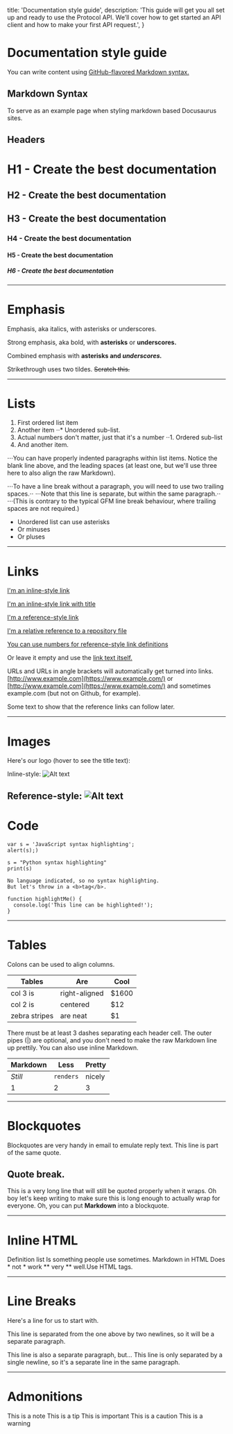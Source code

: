   title: 'Documentation style guide',
  description:
    'This guide will get you all set up and ready to use the Protocol API. We’ll cover how to get started an API client and how to make your first API request.',
}

# Documentation style guide

You can write content using [GitHub-flavored Markdown syntax.](https://github.github.com/gfm/)

## Markdown Syntax
To serve as an example page when styling markdown based Docusaurus sites.
## Headers
H1 - Create the best documentation
===============
H2 - Create the best documentation
---------------
## H3 - Create the best documentation
### H4 - Create the best documentation
#### H5 - Create the best documentation
##### H6 - Create the best documentation

---
# Emphasis

Emphasis, aka italics, with asterisks or underscores.

Strong emphasis, aka bold, with **asterisks** or **underscores.**

Combined emphasis with **asterisks and *underscores.***

Strikethrough uses two tildes. ~~Scratch this.~~

---
# Lists
1. First ordered list item
2. Another item ⋅⋅* Unordered sub-list.
3. Actual numbers don't matter, just that it's a number ⋅⋅1. Ordered sub-list
4. And another item.

⋅⋅⋅You can have properly indented paragraphs within list items. Notice the blank line above, and the leading spaces (at least one, but we'll use three here to also align the raw Markdown).

⋅⋅⋅To have a line break without a paragraph, you will need to use two trailing spaces.⋅⋅ ⋅⋅⋅Note that this line is separate, but within the same paragraph.⋅⋅ ⋅⋅⋅(This is contrary to the typical GFM line break behaviour, where trailing spaces are not required.)

- Unordered list can use asterisks
- Or minuses
- Or pluses
---
# Links
[I'm an inline-style link](https://www.google.com/)

[I'm an inline-style link with title](https://www.google.com/)

[I'm a reference-style link](https://www.mozilla.org/en-US/?v=2)

[I'm a relative reference to a repository file]()

[You can use numbers for reference-style link definitions](https://slashdot.org/)

Or leave it empty and use the [link text itself.](https://www.reddit.com/?rdt=34686)

URLs and URLs in angle brackets will automatically get turned into links. [http://www.example.com](https://www.example.com/) or [http://www.example.com](https://www.example.com/) and sometimes example.com (but not on Github, for example).

Some text to show that the reference links can follow later.

---
# Images

Here's our logo (hover to see the title text):

Inline-style: ![Alt text](https://github.com/adam-p/markdown-here/raw/master/src/common/images/icon48.png)

Reference-style: ![Alt text](https://github.com/adam-p/markdown-here/raw/master/src/common/images/icon48.png)
---
# Code

```tsx
var s = 'JavaScript syntax highlighting';
alert(s);)
```
```tsx
s = "Python syntax highlighting"
print(s)
```
```tsx
No language indicated, so no syntax highlighting.
But let's throw in a <b>tag</b>.
```
```tsx
function highlightMe() {
  console.log('This line can be highlighted!');
}
```
---
# Tables

Colons can be used to align columns.

| Tables | Are | Cool |
| ---- | ---- | ----------- |
| col 3 is | right-aligned | \$1600 |
| col 2 is | centered | $12 |
| zebra stripes | are neat | $1 |

There must be at least 3 dashes separating each header cell. The outer pipes (|) are optional, and you don't need to make the raw Markdown line up prettily. You can also use inline Markdown.

| Markdown | Less | Pretty |
| ---- | ---- | ----------- |
| *Still* | `renders` | nicely |
| 1 | 2 | 3 |

---
# Blockquotes
Blockquotes are very handy in email to emulate reply text. This line is part of the same quote.

## Quote break.

This is a very long line that will still be quoted properly when it wraps. Oh boy let's keep writing to make sure this is long enough to actually wrap for everyone. Oh, you can put **Markdown** into a blockquote.

---
# Inline HTML
Definition list
        Is something people use sometimes.
Markdown in HTML
        Does * not * work ** very ** well.Use HTML tags.

---
# Line Breaks
Here's a line for us to start with.

This line is separated from the one above by two newlines, so it will be a separate paragraph.

This line is also a separate paragraph, but... This line is only separated by a single newline, so it's a separate line in the same paragraph.

---
# Admonitions

<Tip> 
This is a note
</Tip>

<Note>
This is a tip
</Note>

<Info>
This is important
</Info>

<Caution>
This is a caution
</Caution>

<Danger>
This is a warning
</Danger>

